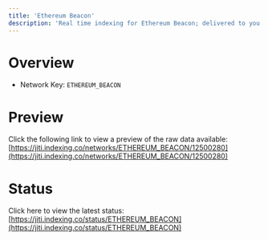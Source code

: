 ```yaml
---
title: 'Ethereum Beacon'
description: 'Real time indexing for Ethereum Beacon; delivered to you'
---
```


# Overview
- Network Key: `ETHEREUM_BEACON`

# Preview
Click the following link to view a preview of the raw data available: [https://jiti.indexing.co/networks/ETHEREUM_BEACON/12500280](https://jiti.indexing.co/networks/ETHEREUM_BEACON/12500280)

# Status
Click here to view the latest status: [https://jiti.indexing.co/status/ETHEREUM_BEACON](https://jiti.indexing.co/status/ETHEREUM_BEACON)
